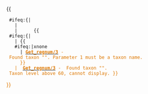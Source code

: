 <noinclude><!--
-=============================================================================
-  Get_regnum/3 -  Get name of regnum taxon for parameter 1 taxon
-=============================================================================
--
-- Each line returns a null string UNLESS it's a regnum.  Since only one
-- level will be a regnum, the final output will be the name of that regnum.
-->
</noinclude>{{is reg|{{{1}}}  }}<!--
  -->{{is reg|{{t^|{{{1}}} }} }}<!--
  -->{{is reg|{{t^^|{{{1}}} }} }}<!--
  -->{{is reg|{{t^3|{{{1}}} }} }}<!--
  -->{{is reg|{{t^4|{{{1}}} }} }}<!--
  -->{{is reg|{{t^5|{{{1}}} }} }}<!--
  -->{{is reg|{{t^6|{{{1}}} }} }}<!--
  -->{{is reg|{{t^7|{{{1}}} }} }}{{
  #ifeq:{|{{padleft:|1|{{t^8|{{{1|Acacia}}} }} }}
    |<!--then no higher, do nothing-->
    |<!--else found data, continue --
    -->{{is reg|{{t^8|{{{1}}} }} }}<!--
    -->{{is reg|{{t^9|{{{1}}} }} }}<!--
    -->{{is reg|{{t^10|{{{1}}} }} }}<!--
    -->{{is reg|{{t^10|{{t^|{{{1}}} }} }} }}<!--
    -->{{is reg|{{t^12|{{{1}}} }} }}<!--
    -->{{is reg|{{t^12|{{t^|{{{1}}} }} }} }}{{
  #ifeq:{|{{padleft:|1|{{t^14|{{{1}}} }} }}
    |<!--then no higher, do nothing-->{{
    #ifeq:{{{1|xnone}}}|xnone
      |<font color=#DD7700><!--
      -->'''[[Template:Get_regnum/3|<font color=#DD7700>Get_regnum/3]]''' -<!--
      --> Found taxon "{{{1}}}". Parameter 1 must be a taxon name.</font>
      }}<!--endif {1}=xnone-->
    |<!--else found data, continue --><font color=#DD7700><!--
    -->'''[[Template:Get_regnum/3|<font color=#DD7700>Get_regnum/3]]''' -<!--
    --> Found taxon "{{t^14|{{{1|Ursa}}} }}".<!--
    --> Taxon level above 60, cannot display.</font><!--
    -- Maybe: {{get regnum()/4 |{{t^14|{{{1}}} }} }} --
-->}}<!--endifeq-else "{" to {t^14}-->
}}<!--endifeq-else "{" to {t^8}
--><noinclude>

{{documentation|Template:Get regnum/doc}}</noinclude>